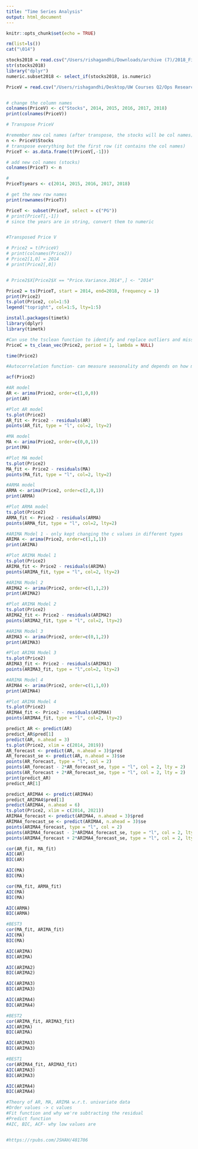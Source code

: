 ```yaml
---
title: "Time Series Analysis"
output: html_document
---
```


```r
knitr::opts_chunk$set(echo = TRUE)
```

```r
rm(list=ls())
cat("\014")

stocks2018 = read.csv("/Users/rishagandhi/Downloads/archive (7)/2018_Financial_Data.csv")
str(stocks2018)
library("dplyr") 
numeric.subset2018 <- select_if(stocks2018, is.numeric)
```


```r
PriceV = read.csv("/Users/rishagandhi/Desktop/UW Courses Q2/Ops Research & Data Analytics/Final Project/All Price Variance.csv")


# change the column names
colnames(PriceV) <- c("Stocks", 2014, 2015, 2016, 2017, 2018)
print(colnames(PriceV))

# Transpose PriceV

#remember new col names (after transpose, the stocks will be col names)
n <- PriceV$Stocks
# transpose everything but the first row (it contains the col names)
PriceT <- as.data.frame(t(PriceV[,-1]))

# add new col names (stocks)
colnames(PriceT) <- n

# 
PriceT$years <- c(2014, 2015, 2016, 2017, 2018)

# get the new row names
print(rownames(PriceT))

PriceT <- subset(PriceT, select = c("PG"))
# print(PriceT[,-1])
# since the years are in string, convert them to numeric


#Transposed Price V

# Price2 = t(PriceV)
# print(colnames(Price2))
# Price2[1,0] = 2014
# print(Price2[,0])


# Price2$X[Price2$X == "Price.Variance.2014",] <- "2014"

Price2 = ts(PriceT, start = 2014, end=2018, frequency = 1)
print(Price2)
ts.plot(Price2, col=1:5)
legend("topright", col=1:5, lty=1:5)

install.packages(timetk)
library(dplyr)
library(timetk)

#Can use the tsclean function to identify and replace outliers and missing values in a time series
PriceC = ts_clean_vec(Price2, period = 1, lambda = NULL)
```


```r

time(Price2)

#Autocorrelation function- can measure seasonality and depends on how many values cut the blue dotted lines

acf(Price2)

#AR model
AR <- arima(Price2, order=c(1,0,0))
print(AR)

#Plot AR model
ts.plot(Price2)
AR_fit <- Price2 - residuals(AR)
points(AR_fit, type = "l", col=2, lty=2)

#MA model
MA <- arima(Price2, order=c(0,0,1))
print(MA)

#Plot MA model
ts.plot(Price2)
MA_fit <- Price2 - residuals(MA)
points(MA_fit, type = "l", col=2, lty=2)

#ARMA model
ARMA <- arima(Price2, order=c(2,0,1))
print(ARMA)

#Plot ARMA model
ts.plot(Price2)
ARMA_fit <- Price2 - residuals(ARMA)
points(ARMA_fit, type = "l", col=2, lty=2)

#ARIMA Model 1 - only kept changing the c values in different types
ARIMA <- arima(Price2, order=c(1,1,1))
print(ARIMA)

#Plot ARIMA Model 1
ts.plot(Price2)
ARIMA_fit <- Price2 - residuals(ARIMA)
points(ARIMA_fit, type = "l", col=2, lty=2)

#ARIMA Model 2
ARIMA2 <- arima(Price2, order=c(1,1,2))
print(ARIMA2)

#Plot ARIMA Model 2
ts.plot(Price2)
ARIMA2_fit <- Price2 - residuals(ARIMA2)
points(ARIMA2_fit, type = "l", col=2, lty=2)

#ARIMA Model 3
ARIMA3 <- arima(Price2, order=c(0,1,2))
print(ARIMA3)

#Plot ARIMA Model 3
ts.plot(Price2)
ARIMA3_fit <- Price2 - residuals(ARIMA3)
points(ARIMA3_fit, type = "l",col=2, lty=2)

#ARIMA Model 4
ARIMA4 <- arima(Price2, order=c(1,1,0))
print(ARIMA4)

#Plot ARIMA Model 4
ts.plot(Price2)
ARIMA4_fit <- Price2 - residuals(ARIMA4)
points(ARIMA4_fit, type = "l", col=2, lty=2)

predict_AR <- predict(AR)
predict_AR$pred[1]
predict(AR, n.ahead = 3)
ts.plot(Price2, xlim = c(2014, 2019))
AR_forecast <- predict(AR, n.ahead = 3)$pred
AR_forecast_se <- predict(AR, n.ahead = 3)$se
points(AR_forecast, type = "l", col = 2)
points(AR_forecast - 2*AR_forecast_se, type = "l", col = 2, lty = 2)
points(AR_forecast + 2*AR_forecast_se, type = "l", col = 2, lty = 2)
print(predict_AR)
predict_AR[1]

predict_ARIMA4 <- predict(ARIMA4)
predict_ARIMA4$pred[1]
predict(ARIMA4, n.ahead = 6)
ts.plot(Price2, xlim = c(2014, 2021))
ARIMA4_forecast <- predict(ARIMA4, n.ahead = 3)$pred
ARIMA4_forecast_se <- predict(ARIMA4, n.ahead = 3)$se
points(ARIMA4_forecast, type = "l", col = 2)
points(ARIMA4_forecast - 2*ARIMA4_forecast_se, type = "l", col = 2, lty = 2)
points(ARIMA4_forecast + 2*ARIMA4_forecast_se, type = "l", col = 2, lty = 2)
```


```r
cor(AR_fit, MA_fit)
AIC(AR)
BIC(AR)

AIC(MA)
BIC(MA)

cor(MA_fit, ARMA_fit)
AIC(MA)
BIC(MA)

AIC(ARMA)
BIC(ARMA)

#BEST3
cor(MA_fit, ARIMA_fit)
AIC(MA)
BIC(MA)

AIC(ARIMA)
BIC(ARIMA)

AIC(ARIMA2)
BIC(ARIMA2)

AIC(ARIMA3)
BIC(ARIMA3)

AIC(ARIMA4)
BIC(ARIMA4)

#BEST2
cor(ARIMA_fit, ARIMA3_fit)
AIC(ARIMA)
BIC(ARIMA)

AIC(ARIMA3)
BIC(ARIMA3)

#BEST1
cor(ARIMA4_fit, ARIMA3_fit)
AIC(ARIMA3)
BIC(ARIMA3)

AIC(ARIMA4)
BIC(ARIMA4)

#Theory of AR, MA, ARIMA w.r.t. univariate data
#Order values -> c values
#Fit function and why we're subtracting the residual
#Predict function
#AIC, BIC, ACF- why low values are 


#https://rpubs.com/JSHAH/481706
```